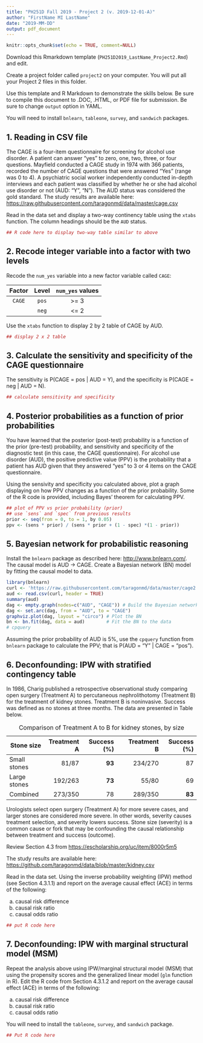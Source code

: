 ```yaml
---
title: "PH251D Fall 2019 - Project 2 (v. 2019-12-01-A)"
author: "FirstName MI LastName"
date: "2019-MM-DD"
output: pdf_document
---
```


```r
knitr::opts_chunk$set(echo = TRUE, comment=NULL)
```

Download this Rmarkdown template (`PH251D2019_LastName_Project2.Rmd`)
and edit.

Create a project folder called `project2` on your computer. You will
put all your Project 2 files in this folder.

Use this template and R Markdown to demonstrate the skills below. Be
sure to compile this document to .DOC, .HTML, or PDF file for
submission. Be sure to change `output` option in YAML.

You will need to install `bnlearn`, `tableone`, `survey`, and
`sandwich` packages.

## 1. Reading in CSV file

The CAGE is a four-item questionnaire for screening for alcohol use
disorder. A patient can answer "yes" to zero, one, two, three, or four
questions. Mayfield conducted a CAGE study in 1974 with 366 patients,
recorded the number of CAGE questions that were answered "Yes" (range
was 0 to 4). A psychiatric social worker independently conducted
in-depth interviews and each patient was classified by whether he or
she had alcohol use disorder or not (AUD: "Y", "N"). The AUD status
was considered the gold standard. The study results are available
here:
<https://raw.githubusercontent.com/taragonmd/data/master/cage.csv>

Read in the data set and display a two-way continency table using the
`xtabs` function. The column headings should be the `AUD` status.

```r
## R code here to display two-way table similar to above
```

## 2. Recode integer variable into a factor with two levels

Recode the `num_yes` variable into a new factor variable called
`CAGE`:

| Factor | Level | `num_yes` values |
|:------:+:-----:+:----------------:|
| `CAGE` | `pos` | >= 3             |
|        | `neg` | <= 2             |

Use the `xtabs` function to display 2 by 2 table of CAGE by AUD.

```r
## display 2 x 2 table
```

## 3. Calculate the sensitivity and specificity of the CAGE questionnaire

The sensitivity is P(CAGE = pos | AUD = Y), and the specificity is
P(CAGE = neg | AUD = N). 


```r
## calculate sensitivity and specificity
```


## 4. Posterior probabilities as a function of prior probabilities

You have learned that the posterior (post-test) probability is a
function of the prior (pre-test) probability, and sensitivity and
specificity of the diagnostic test (in this case, the CAGE
questionnaire).  For alcohol use disorder (AUD), the positive
predictive value (PPV) is the probability that a patient has AUD given
that they answered "yes" to 3 or 4 items on the CAGE questionnaire.

Using the sensivity and specificity you calculated above, plot a graph
displaying on how PPV changes as a function of the prior
probability. Some of the R code is provided, including Bayes' theorem
for calculating PPV. 

```r
## plot of PPV vs prior probability (prior)
## use `sens` and `spec` from previous results
prior <- seq(from = 0, to = 1, by 0.05)
ppv <- (sens * prior) / (sens * prior + (1 - spec) *(1 - prior))
```


## 5. Bayesian network for probabilistic reasoning

Install the `bnlearn` package as described here: <http://www.bnlearn.com/>.
The causal model is AUD -> CAGE. Create a Bayesian network (BN) model
by fitting the causal model to data.

```r
library(bnlearn)
curl <- 'https://raw.githubusercontent.com/taragonmd/data/master/cage2.csv'
aud <- read.csv(curl, header = TRUE)
summary(aud)
dag <- empty.graph(nodes=c("AUD", "CAGE")) # Build the Bayesian network
dag <- set.arc(dag, from = "AUD", to = "CAGE")
graphviz.plot(dag, layout = "circo") # Plot the BN
bn <- bn.fit(dag, data = aud)        # Fit the BN to the data
# cpquery
```

Assuming the prior probability of AUD is 5%, use the `cpquery`
function from `bnlearn` package to calculate the PPV; that is P(AUD =
"Y" | CAGE = "pos").

## 6. Deconfounding: IPW with stratified contingency table

In 1986, Charig published a retrospective observational study
comparing open surgery (Treatment A) to percutaneous nephrolithotomy
(Treatment B) for the treatment of kidney stones. Treatment B is
noninvasive. Success was defined as no stones at three months. The
data are presented in Table below.

Table: Comparison of Treatment A to B for kidney stones, by size

| Stone size   | Treatment A | Success (%) |   | Treatment B | Success (%) |
|--------------+------------:+------------:+---+------------:+------------:|
| Small stones | 81/87       | **93**      |   | 234/270     |          87 |
| Large stones | 192/263     | **73**      |   | 55/80       |          69 |
| Combined     | 273/350     | 78          |   | 289/350     |      **83** |


Urologists select open surgery (Treatment A) for more severe cases, and
larger stones are considered more severe. In other words, severity
causes treatment selection, and severity lowers success. Stone size
(severity) is a common cause or fork that may be confounding the
causal relationship between treatment and success (outcome).

Review Section 4.3 from <https://escholarship.org/uc/item/8000r5m5>

The study results are available here:
<https://github.com/taragonmd/data/blob/master/kidney.csv>

Read in the data set. Using the inverse probability weighting (IPW) method
(see Section 4.3.1.1) and report on the average causal effect (ACE) in
terms of the following:

(a) causal risk difference
(b) causal risk ratio
(c) causal odds ratio

```r
## put R code here
```


## 7. Deconfounding: IPW with marginal structural model (MSM)

Repeat the analysis above using IPW/marginal structural model (MSM)
that using the propensity scores and the generalized linear model
(`glm` function in R). Edit the R code from Section 4.3.1.2 and report
on the average causal effect (ACE) in terms of the following:

(a) causal risk difference
(b) causal risk ratio
(c) causal odds ratio

You will need to install the `tableone`, `survey`, and `sandwich`
package.


```r
## Put R code here
```


